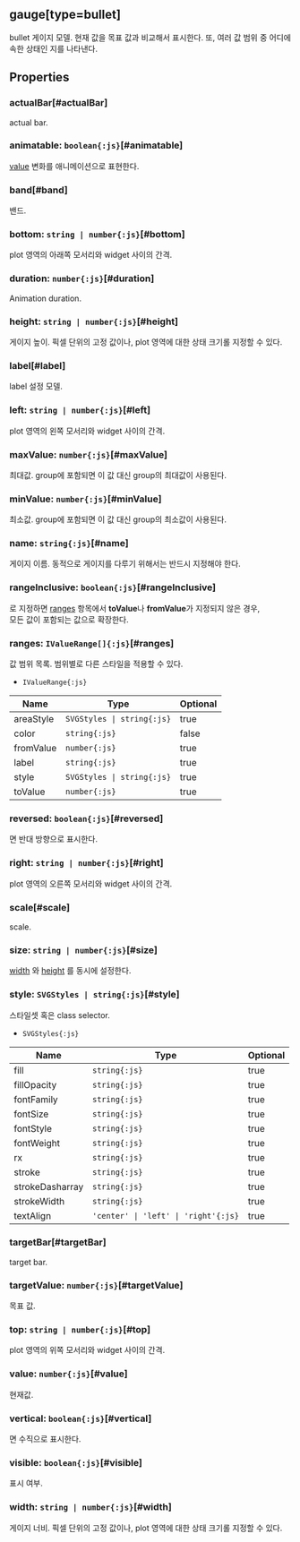 ## **gauge[type=bullet]**
bullet 게이지 모델.
현재 값을 목표 값과 비교해서 표시한다.
또, 여러 값 범위 중 어디에 속한 상태인 지를 나타낸다.
## Properties

### actualBar[#actualBar]
actual bar.  
<DefaultValue value="..." contents=""></DefaultValue>
### animatable: `boolean{:js}`[#animatable]
[value](#value) 변화를 애니메이션으로 표현한다.  
<DefaultValue value="true" contents=""></DefaultValue>
### band[#band]
밴드.  
<DefaultValue value="..." contents=""></DefaultValue>
### bottom: `string | number{:js}`[#bottom]
plot 영역의 아래쪽 모서리와 widget 사이의 간격.  
<DefaultValue value="undefined" contents=""></DefaultValue>
### duration: `number{:js}`[#duration]
Animation duration.  
<DefaultValue value="500" contents=""></DefaultValue>
### height: `string | number{:js}`[#height]
게이지 높이.
픽셀 단위의 고정 값이나, plot 영역에 대한 상태 크기롤 지정할 수 있다.  
<DefaultValue value="undefined" contents=""></DefaultValue>
### label[#label]
label 설정 모델.  
<DefaultValue value="undefined" contents=""></DefaultValue>
### left: `string | number{:js}`[#left]
plot 영역의 왼쪽 모서리와 widget 사이의 간격.  
<DefaultValue value="undefined" contents=""></DefaultValue>
### maxValue: `number{:js}`[#maxValue]
최대값.
group에 포함되면 이 값 대신 group의 최대값이 사용된다.  
<DefaultValue value="100" contents=""></DefaultValue>
### minValue: `number{:js}`[#minValue]
최소값.
group에 포함되면 이 값 대신 group의 최소값이 사용된다.  
<DefaultValue value="0" contents=""></DefaultValue>
### name: `string{:js}`[#name]
게이지 이름.
동적으로 게이지를 다루기 위해서는 반드시 지정해야 한다.  
<DefaultValue value="undefined" contents=""></DefaultValue>
### rangeInclusive: `boolean{:js}`[#rangeInclusive]
<Content type="keyword" value="true"></Content>로 지정하면 [ranges](#ranges) 항목에서  **toValue**나 **fromValue**가 지정되지 않은 경우,  
모든 값이 포함되는 값으로 확장한다.  
<DefaultValue value="true" contents=""></DefaultValue>
### ranges: `IValueRange[]{:js}`[#ranges]
값 범위 목록.
범위별로 다른 스타일을 적용할 수 있다.  
- `IValueRange{:js}` 

| Name | Type | Optional |  
| ----- | ----- | ----- |  
| areaStyle | `SVGStyles \| string{:js}` | true |  
| color | `string{:js}` | false |  
| fromValue | `number{:js}` | true |  
| label | `string{:js}` | true |  
| style | `SVGStyles \| string{:js}` | true |  
| toValue | `number{:js}` | true |<DefaultValue value="undefined" contents=""></DefaultValue>
### reversed: `boolean{:js}`[#reversed]
<Content type="keyword" value="true"></Content>면 반대 방향으로 표시한다.  
<DefaultValue value="false" contents=""></DefaultValue>
### right: `string | number{:js}`[#right]
plot 영역의 오른쪽 모서리와 widget 사이의 간격.  
<DefaultValue value="undefined" contents=""></DefaultValue>
### scale[#scale]
scale.  
<DefaultValue value="..." contents=""></DefaultValue>
### size: `string | number{:js}`[#size]
[width](#width) 와 [height](#height) 를 동시에 설정한다.  
<DefaultValue value="undefined" contents=""></DefaultValue>
### style: `SVGStyles | string{:js}`[#style]
스타일셋 혹은 class selector.  
- `SVGStyles{:js}` 

| Name | Type | Optional |  
| ----- | ----- | ----- |  
| fill | `string{:js}` | true |  
| fillOpacity | `string{:js}` | true |  
| fontFamily | `string{:js}` | true |  
| fontSize | `string{:js}` | true |  
| fontStyle | `string{:js}` | true |  
| fontWeight | `string{:js}` | true |  
| rx | `string{:js}` | true |  
| stroke | `string{:js}` | true |  
| strokeDasharray | `string{:js}` | true |  
| strokeWidth | `string{:js}` | true |  
| textAlign | `'center' \| 'left' \| 'right'{:js}` | true |<DefaultValue value="undefined" contents=""></DefaultValue>
### targetBar[#targetBar]
target bar.  
<DefaultValue value="..." contents=""></DefaultValue>
### targetValue: `number{:js}`[#targetValue]
목표 값.  
<DefaultValue value="undefined" contents=""></DefaultValue>
### top: `string | number{:js}`[#top]
plot 영역의 위쪽 모서리와 widget 사이의 간격.  
<DefaultValue value="undefined" contents=""></DefaultValue>
### value: `number{:js}`[#value]
현재값.  
<DefaultValue value="0" contents=""></DefaultValue>
### vertical: `boolean{:js}`[#vertical]
<Content type="keyword" value="true"></Content>면 수직으로 표시한다.  
<DefaultValue value="undefined" contents=""></DefaultValue>
### visible: `boolean{:js}`[#visible]
표시 여부.  
<DefaultValue value="true" contents=""></DefaultValue>
### width: `string | number{:js}`[#width]
게이지 너비.
픽셀 단위의 고정 값이나, plot 영역에 대한 상태 크기롤 지정할 수 있다.  
<DefaultValue value="undefined" contents=""></DefaultValue>